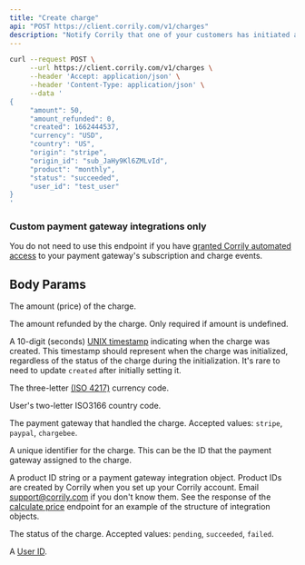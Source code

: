 ```yaml
---
title: "Create charge"
api: "POST https://client.corrily.com/v1/charges"
description: "Notify Corrily that one of your customers has initiated a one-time transaction."
---
```


<RequestExample>

```bash Bash
curl --request POST \
     --url https://client.corrily.com/v1/charges \
     --header 'Accept: application/json' \
     --header 'Content-Type: application/json' \
     --data '
{
     "amount": 50,
     "amount_refunded": 0,
     "created": 1662444537,
     "currency": "USD",
     "country": "US",
     "origin": "stripe",
     "origin_id": "sub_JaHy9Kl6ZMLvId",
     "product": "monthly",
     "status": "succeeded",
     "user_id": "test_user"
}
'
```

</RequestExample>

<Warning>
  <h3>Custom payment gateway integrations only</h3>

You do not need to use this endpoint if you have [granted Corrily automated access](../payment-gateways/integration-guide#recommended-provide-automated-access-of-subscription-and-charge-events) to your payment gateway's subscription and charge events.

</Warning>

## Body Params

<ParamField body="amount" type="float" required>

The amount (price) of the charge.

</ParamField>

<ParamField body="amount_refunded" type="float" default="0">

The amount refunded by the charge. Only required if amount is undefined.

</ParamField>

<ParamField body="created" type="integer" required>

A 10-digit (seconds) [UNIX timestamp](https://en.wikipedia.org/wiki/Unix_time)
indicating when the charge was created. This timestamp should represent when
the charge was initialized, regardless of the status of the charge during the
initialization. It's rare to need to update `created` after initially setting
it.

</ParamField>

<ParamField body="currency" type="string" required>

The three-letter [(ISO 4217)](https://en.wikipedia.org/wiki/ISO_4217#Active_codes) currency code.

</ParamField>

<ParamField body="country" type="string">

User's two-letter ISO3166 country code.

</ParamField>

<ParamField body="origin" type="string" required>

The payment gateway that handled the charge. Accepted values: `stripe`,
`paypal`, `chargebee`.

</ParamField>

<ParamField body="origin_id" type="string" required>
  A unique identifier for the charge. This can be the ID that the payment
  gateway assigned to the charge.
</ParamField>

<ParamField body="product" type="string" required>

A product ID string or a payment gateway integration object. Product IDs are
created by Corrily when you set up your Corrily account. Email
support@corrily.com if you don't know them. See the response of the [calculate
price](../calculate-price) endpoint for an
example of the structure of integration objects.

</ParamField>

<ParamField body="status" type="string" required>

The status of the charge. Accepted values: `pending`, `succeeded`, `failed`.

</ParamField>

<ParamField body="user_id" type="string" required>

A [User ID](../users/user-ids).

</ParamField>
